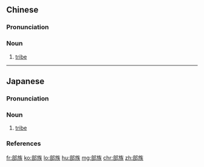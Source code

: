 ==Chinese==
{{zh-forms}}
{{wikipedia|lang=zh}}

===Pronunciation===
{{zh-pron
|m=bùzú
|c=bou6 zuk6
|h=pfs=phu-chhu̍k
|cat=n
}}

===Noun===
{{zh-noun}}

# [[tribe]]

----

==Japanese==
{{wikipedia|lang=ja}}
{{ja-kanjitab|ぶ|ぞく|yomi=o}}

===Pronunciation===
{{ja-pron|yomi=go|ぶぞく|acc=1|acc_ref=NHK,DJR|acc2=h|acc2_ref=NHK}}

===Noun===
{{ja-noun|ぶぞく}}

# [[tribe]]

===References===
<references/>

[[fr:部族]]
[[ko:部族]]
[[lo:部族]]
[[hu:部族]]
[[mg:部族]]
[[chr:部族]]
[[zh:部族]]